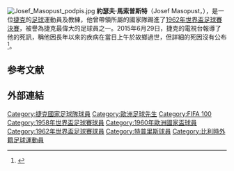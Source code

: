 {{expand|time=2018-06-11T13:32:51+00:00}}
{{noteTA
|G1=Football
|T=zh-cn:约瑟夫·马索普斯特; zh-hk:祖斯夫·馬蘇普斯; zh-tw:約瑟夫·馬索普斯特;
|1=zh-cn:约瑟夫; zh-hk:祖斯夫; zh-tw:約瑟夫;
|2=zh-cn:马索普斯特; zh-hk:馬蘇普斯; zh-tw:馬索普斯特;
}}
{{Infobox football biography
| name                 = 約瑟夫·馬索普斯特<br>Josef Masopust
| image                =Josef Masopust official photo.jpg
| image_size           = 180
|caption = 1962年
| fullname             =
| height               = {{height|m=1.77}}
| birth_date           = {{birth date|df=yes|1931|2|9}}
| birth_place          = [[捷克斯洛伐克|捷克斯洛伐克]]Střimice
|death_date      = {{death date and age|df=yes|2015|6|29|1931|2|9}}
|death_place     = [[捷克|捷克]][[布拉格|布拉格]] 
| position             = [[中场|中场]]
| youthyears1          = 1945–1950
| youthclubs1          = {{link-en|FK SIAD Most|ZSJ Uhlomost Most}}
| years1               = 1950–1952
| years2               = 1952–1968
| years3               = 1968–1970
| clubs1               = [[特普利采足球俱樂部|特普利采足球俱樂部]]
| clubs2               = {{link-en|杜克拉布拉格|Dukla Prague}} 
| clubs3               = {{tsl|en|K.V.V. Crossing Elewijt||Crossing Molenbeek}}
| caps1         =  | goals1 =  
| caps2         = 386 | goals2 = 79 
| caps3         =  | goals3 =  
| nationalyears1       = 1954–1966
| nationalteam1        = [[捷克斯洛伐克國家足球隊|捷克斯洛伐克國家足球隊]]
| nationalcaps1 = 63 | nationalgoals1 = 10
| manageryears1        = 1973–1976
| manageryears2        = 1976–1980
| manageryears3        = 1980–1984
| manageryears4        = 1984–1987
| manageryears5        = 1988–1991
| manageryears6        = 1992
| manageryears7        = 1993–1996
| managerclubs1        = {{link-en|杜克拉布拉格|Dukla Prague}} 
| managerclubs2        = [[布爾諾足球俱樂部|布爾諾足球俱樂部]]
| managerclubs3        = {{link-en|皇家哈瑟爾特運動俱樂部|K.S.C. Hasselt}}
| managerclubs4        = [[捷克斯洛伐克國家足球隊|捷克斯洛伐克國家足球隊]]
| managerclubs5        = [[印尼國家青年隊|印尼國家青年隊]]（Indonesia Junior team）
| managerclubs6        = [[布爾諾足球俱樂部|布爾諾足球俱樂部]]
| managerclubs7        = {{tsl|en|FK Pelikán Děčín|}}
}}
[[File:Josef_Masopust_podpis.jpg|thumb]]
'''約瑟夫·馬索普斯特'''（Josef Masopust，{{bd|1931年|2月9日|2015年|6月29日|catIdx=Masopust}}），是一位[[捷克|捷克]]的[[足球|足球]]運動員及教練，他曾帶領所屬的國家隊踢進了[[1962年世界盃足球賽決賽|1962年世界盃足球賽決賽]]，被譽為捷克最偉大的足球員之一。2015年6月29日，捷克的電視台報導了他的死訊，稱他因長年以來的疾病在當日上午於故鄉過世，但詳細的死因沒有公布<ref name=ap>{{cite news|author1=KAREL JANICEK|title=2015-06-29|url=http://sports.yahoo.com/news/czech-football-great-josef-masopust-dies-84-103455584--sow.html|accessdate=2015-06-29|agency=[[美聯社|美聯社]]|date=2015-06-29|language=en|archive-date=2015-07-01|archive-url=https://web.archive.org/web/20150701065819/http://sports.yahoo.com/news/czech-football-great-josef-masopust-dies-84-103455584--sow.html|dead-url=no}}</ref>。

==参考文献==
{{reflist}}

==外部連結==
{{commons category|Josef Masopust}}

{{歷年金球獎得獎者}}
{{FIFA 100}}
{{Authority control}}
{{DEFAULTSORT:Masopust}}
[[Category:捷克國家足球隊球員|Category:捷克國家足球隊球員]]
[[Category:歐洲足球先生|Category:歐洲足球先生]]
[[Category:FIFA_100|Category:FIFA 100]]
[[Category:1958年世界盃足球賽球員|Category:1958年世界盃足球賽球員]]
[[Category:1960年歐洲國家盃球員|Category:1960年歐洲國家盃球員]]
[[Category:1962年世界盃足球賽球員|Category:1962年世界盃足球賽球員]]
[[Category:特普里斯球員|Category:特普里斯球員]]
[[Category:比利時外籍足球運動員|Category:比利時外籍足球運動員]]